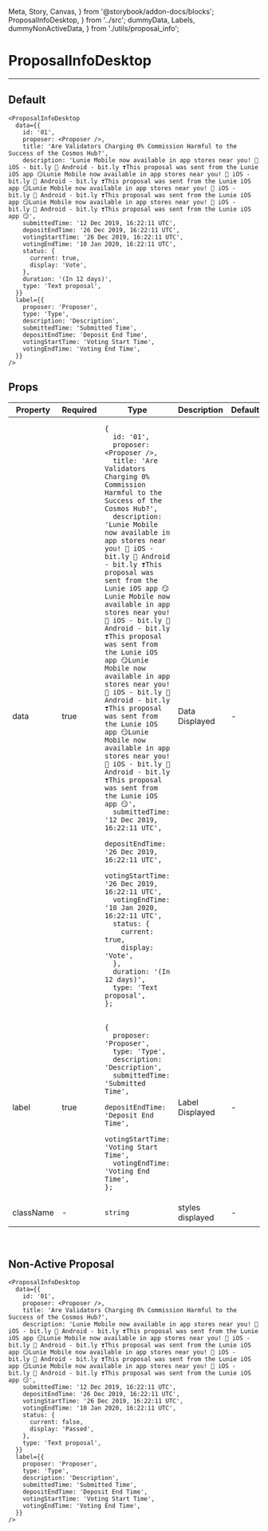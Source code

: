   Meta, Story, Canvas,
} from '@storybook/addon-docs/blocks';
  ProposalInfoDesktop,
} from '../src';
  dummyData, Labels, dummyNonActiveData,
} from './utils/proposal_info';

<Meta title="ProposalInfoDesktop" component={ProposalInfoDesktop} />

# ProposalInfoDesktop
---

## Default
<Canvas>
  <Story name="Default">
    <ProposalInfoDesktop
      data={dummyData}
      label={Labels}
    />
  </Story>
</Canvas>

```
<ProposalInfoDesktop
  data={{
    id: '01',
    proposer: <Proposer />,
    title: 'Are Validators Charging 0% Commission Harmful to the Success of the Cosmos Hub?',
    description: 'Lunie Mobile now available in app stores near you! 📲 iOS - bit.ly 📲 Android - bit.ly ❣️This proposal was sent from the Lunie iOS app 😏Lunie Mobile now available in app stores near you! 📲 iOS - bit.ly 📲 Android - bit.ly ❣️This proposal was sent from the Lunie iOS app 😏Lunie Mobile now available in app stores near you! 📲 iOS - bit.ly 📲 Android - bit.ly ❣️This proposal was sent from the Lunie iOS app 😏Lunie Mobile now available in app stores near you! 📲 iOS - bit.ly 📲 Android - bit.ly ❣️This proposal was sent from the Lunie iOS app 😏',
    submittedTime: '12 Dec 2019, 16:22:11 UTC',
    depositEndTime: '26 Dec 2019, 16:22:11 UTC',
    votingStartTime: '26 Dec 2019, 16:22:11 UTC',
    votingEndTime: '10 Jan 2020, 16:22:11 UTC',
    status: {
      current: true,
      display: 'Vote',
    },
    duration: '(In 12 days)',
    type: 'Text proposal',
  }}
  label={{
    proposer: 'Proposer',
    type: 'Type',
    description: 'Description',
    submittedTime: 'Submitted Time',
    depositEndTime: 'Deposit End Time',
    votingStartTime: 'Voting Start Time',
    votingEndTime: 'Voting End Time',
  }}
/>
```

## Props
<table>
<thead>
  <tr>
    <th>Property</th>
    <th>Required</th>
    <th>Type</th>
    <th>Description</th>
    <th>Default</th>
  </tr>
  </thead>
  <tbody>
    <tr>
      <td>data</td>
      <td>true</td>
      <td>

```
{
  id: '01',
  proposer: <Proposer />,
  title: 'Are Validators Charging 0% Commission Harmful to the Success of the Cosmos Hub?',
  description: 'Lunie Mobile now available in app stores near you! 📲 iOS - bit.ly 📲 Android - bit.ly ❣️This proposal was sent from the Lunie iOS app 😏Lunie Mobile now available in app stores near you! 📲 iOS - bit.ly 📲 Android - bit.ly ❣️This proposal was sent from the Lunie iOS app 😏Lunie Mobile now available in app stores near you! 📲 iOS - bit.ly 📲 Android - bit.ly ❣️This proposal was sent from the Lunie iOS app 😏Lunie Mobile now available in app stores near you! 📲 iOS - bit.ly 📲 Android - bit.ly ❣️This proposal was sent from the Lunie iOS app 😏',
  submittedTime: '12 Dec 2019, 16:22:11 UTC',
  depositEndTime: '26 Dec 2019, 16:22:11 UTC',
  votingStartTime: '26 Dec 2019, 16:22:11 UTC',
  votingEndTime: '10 Jan 2020, 16:22:11 UTC',
  status: {
    current: true,
    display: 'Vote',
  },
  duration: '(In 12 days)',
  type: 'Text proposal',
};
```

  </td>
    <td>Data Displayed</td>
    <td>-</td>
  </tr>
    <tr>
      <td>label</td>
      <td>true</td>
      <td>

```
{
  proposer: 'Proposer',
  type: 'Type',
  description: 'Description',
  submittedTime: 'Submitted Time',
  depositEndTime: 'Deposit End Time',
  votingStartTime: 'Voting Start Time',
  votingEndTime: 'Voting End Time',
};
```

  </td>
    <td>Label Displayed</td>
    <td>-</td>
  </tr>
  <tr>
    <td>className</td>
    <td>-</td>
    <td>

`string`

  </td>
    <td>styles displayed</td>
    <td>-</td>
  </tr>
  </tbody>
</table>
<br/>

## Non-Active Proposal
<Canvas>
  <Story name="Non-active">
    <ProposalInfoDesktop
      data={dummyNonActiveData}
      label={Labels}
    />
  </Story>
</Canvas>

```
<ProposalInfoDesktop
  data={{
    id: '01',
    proposer: <Proposer />,
    title: 'Are Validators Charging 0% Commission Harmful to the Success of the Cosmos Hub?',
    description: 'Lunie Mobile now available in app stores near you! 📲 iOS - bit.ly 📲 Android - bit.ly ❣️This proposal was sent from the Lunie iOS app 😏Lunie Mobile now available in app stores near you! 📲 iOS - bit.ly 📲 Android - bit.ly ❣️This proposal was sent from the Lunie iOS app 😏Lunie Mobile now available in app stores near you! 📲 iOS - bit.ly 📲 Android - bit.ly ❣️This proposal was sent from the Lunie iOS app 😏Lunie Mobile now available in app stores near you! 📲 iOS - bit.ly 📲 Android - bit.ly ❣️This proposal was sent from the Lunie iOS app 😏',
    submittedTime: '12 Dec 2019, 16:22:11 UTC',
    depositEndTime: '26 Dec 2019, 16:22:11 UTC',
    votingStartTime: '26 Dec 2019, 16:22:11 UTC',
    votingEndTime: '10 Jan 2020, 16:22:11 UTC',
    status: {
      current: false,
      display: 'Passed',
    },
    type: 'Text proposal',
  }}
  label={{
    proposer: 'Proposer',
    type: 'Type',
    description: 'Description',
    submittedTime: 'Submitted Time',
    depositEndTime: 'Deposit End Time',
    votingStartTime: 'Voting Start Time',
    votingEndTime: 'Voting End Time',
  }}
/>
```